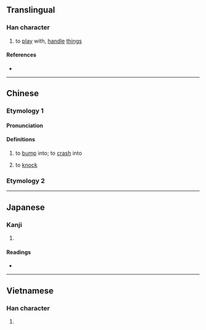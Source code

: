 {{character info/new}}
==Translingual==

===Han character===
{{Han char|rn=64|rad=手|as=07|sn=10|four=|canj=QMGT|ids=⿰扌弄}}

# to [[play]] with, [[handle]] [[thing]]s

====References====
* {{Han ref|kx=0431.360|dkj=12101|dj=0781.070|hdz=31877.110|uh=6335|ud=25397}}

----

==Chinese==

===Etymology 1===
{{zh-forms}}

====Pronunciation====
{{zh-pron
|mn=lòng
|cat=v
}}

====Definitions====
{{zh-hanzi}}

# to [[bump]] into; to [[crash]] into
#: {{zh-syn|撞}}
# to [[knock]]

===Etymology 2===
{{zh-see|弄|v}}

----

==Japanese==

===Kanji===
{{ja-kanji|grade=|rs=手07}}

# {{rfdef|ja|sort=手07}}

====Readings====
* {{ja-readings|on=[[ろう]] (rō), [[る]] (ru)|kun=[[もてあそぶ]] (moteasobu)}}

----

==Vietnamese==

===Han character===
{{vi-hantu|lỏng|rs=手07}}

# {{rfdef|vi|sort=手07}}